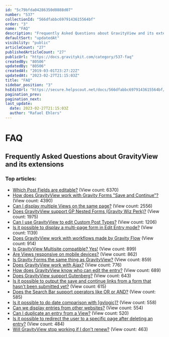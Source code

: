 ```yaml
---
id: "5c79bfda04286350d0888d07"
number: "537"
collectionId: "566dfabbc6979143615564bf"
order: "3"
name: "FAQ"
description: "Frequently Asked Questions about GravityView and its extensions"
defaultSort: "updatedAt"
visibility: "public"
articleCount: "27"
publishedArticleCount: "27"
publicUrl: "https://docs.gravitykit.com/category/537-faq"
createdBy: "80506"
updatedBy: "80506"
createdAt: "2019-03-01T23:27:22Z"
updatedAt: "2023-02-27T21:15:03Z"
title: "FAQ"
sidebar_position: "3"
hsEditUrl: "https://secure.helpscout.net/docs/566dfabbc6979143615564bf/article/5c79bfda04286350d0888d07"
pagination_prev: 
pagination_next: 
last_update:
  date: 2023-02-27T21:15:03Z
  author: "Rafael Ehlers"
---
```


# FAQ

## Frequently Asked Questions about GravityView and its extensions

### Top articles: 

- [Which Post Fields are editable?](245-editable-post-fields) (View count: 6370)
- [How does GravityView work with Gravity Forms "Save and Continue"?](279-how-does-gravityview-work-with-gravity-forms-save-and-continue) (View count: 4390)
- [Can I display multiple Views on the same page?](399-can-i-display-multiple-views-on-the-same-page) (View count: 2556)
- [Does GravityView support GP Nested Forms (Gravity Wiz Perk)?](583-does-gravityview-support-gp-nested-forms-gravity-wiz-perk) (View count: 1975)
- [Can I use GravityView to edit Custom Post Types?](729-can-i-use-gravityview-to-edit-custom-post-types) (View count: 1206)
- [Is it possible to display a multi-page form in Edit Entry mode?](563-is-it-also-possible-to-display-a-multi-page-form-in-edit-mode) (View count: 1139)
- [Does GravityView work with workflows made by Gravity Flow](686-does-gravityview-work-with-workflows-made-by-gravity-flow) (View count: 914)
- [Is GravityView Multisite compatible? Yes!](440-is-gravityview-multisite-compatible-yes) (View count: 899)
- [Are Views responsive on mobile devices?](724-are-views-responsive-on-mobile-devices) (View count: 862)
- [Is Gravity Forms the same thing as GravityView?](458-is-gravity-forms-the-same-thing-as-gravityview) (View count: 859)
- [Does GravityView work with Ajax?](684-does-gravityview-work-with-ajax) (View count: 776)
- [How does GravityView know who can edit the entry?](700-how-does-gravityview-know-who-can-edit-the-entry) (View count: 689)
- [Does GravityView support Gutenberg?](526-does-gravityview-support-gutenberg) (View count: 643)
- [Is it possible to output the save and continue links from a form that hasn't been submitted yet?](561-is-it-possible-to-output-the-save-and-continue-links-from-a-form-that-hasnt-been-submitted-yet) (View count: 615)
- [Does the Search Bar support operators like OR or AND?](567-search-bar-support-operators) (View count: 585)
- [Is it possible to do date comparison with [gvlogic]?](564-is-it-possible-to-do-date-comparison-with-gvlogic) (View count: 558)
- [Can we display entries from other websites?](552-can-we-display-entries-from-multiple-sites) (View count: 554)
- [Can I duplicate an entry from a View?](540-duplicate-entry-view) (View count: 520)
- [Is it possible to redirect the user to a specific page after deleting an entry?](549-redirect-after-delete) (View count: 484)
- [Will GravityView stop working if I don't renew?](630-will-gravityview-stop-working-if-i-dont-renew) (View count: 463)



